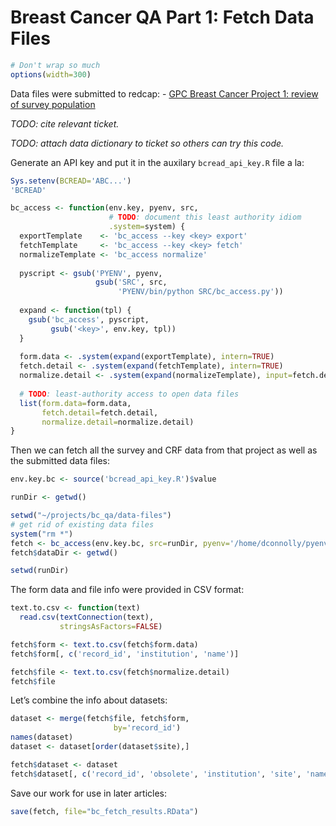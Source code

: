 Breast Cancer QA Part 1: Fetch Data Files
=========================================

```r
# Don't wrap so much
options(width=300) 
```

Data files were submitted to redcap:
 - [GPC Breast Cancer Project 1: review of survey population][4044]

[4044]: https://redcap.kumc.edu/redcap_v5.7.7/index.php?pid=4044

*TODO: cite relevant ticket.*

*TODO: attach data dictionary to ticket so others can try this code.*

Generate an API key and put it in the auxilary `bcread_api_key.R` file a la:

```r
Sys.setenv(BCREAD='ABC...')
'BCREAD'
```

```r
bc_access <- function(env.key, pyenv, src,
                      # TODO: document this least authority idiom
                      .system=system) {
  exportTemplate    <- 'bc_access --key <key> export'
  fetchTemplate     <- 'bc_access --key <key> fetch'
  normalizeTemplate <- 'bc_access normalize'
  
  pyscript <- gsub('PYENV', pyenv,
                   gsub('SRC', src,
                        'PYENV/bin/python SRC/bc_access.py'))
  
  expand <- function(tpl) {
    gsub('bc_access', pyscript,
         gsub('<key>', env.key, tpl))
  }
  
  form.data <- .system(expand(exportTemplate), intern=TRUE)
  fetch.detail <- .system(expand(fetchTemplate), intern=TRUE)
  normalize.detail <- .system(expand(normalizeTemplate), input=fetch.detail, intern=TRUE)
  
  # TODO: least-authority access to open data files
  list(form.data=form.data,
       fetch.detail=fetch.detail,
       normalize.detail=normalize.detail)
}

```

Then we can fetch all the survey and CRF data from that project as well as the submitted data files:

```r
env.key.bc <- source('bcread_api_key.R')$value

runDir <- getwd()

setwd("~/projects/bc_qa/data-files")
# get rid of existing data files
system("rm *")
fetch <- bc_access(env.key.bc, src=runDir, pyenv='/home/dconnolly/pyenv/bcqa')
fetch$dataDir <- getwd()

setwd(runDir)
```

The form data and file info were provided in CSV format:

```r
text.to.csv <- function(text)
  read.csv(textConnection(text),
           stringsAsFactors=FALSE)

fetch$form <- text.to.csv(fetch$form.data)
fetch$form[, c('record_id', 'institution', 'name')]

fetch$file <- text.to.csv(fetch$normalize.detail)
fetch$file
```

Let's combine the info about datasets:

```r
dataset <- merge(fetch$file, fetch$form,
                       by='record_id')
names(dataset)
dataset <- dataset[order(dataset$site),]

fetch$dataset <- dataset
fetch$dataset[, c('record_id', 'obsolete', 'institution', 'site', 'name', 'bc_db', 'patient_qty')]
```

Save our work for use in later articles:

```r
save(fetch, file="bc_fetch_results.RData")
```

